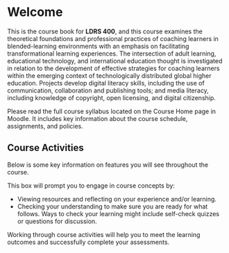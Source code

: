 # Welcome {.unnumbered}

This is the course book for **LDRS 400**, and this course examines the theoretical foundations and professional practices of coaching learners in blended-learning environments with an emphasis on facilitating transformational learning experiences. The intersection of adult learning, educational technology, and international education thought is investigated in relation to the development of effective strategies for coaching learners within the emerging context of technologically distributed global higher education. Projects develop digital literacy skills, including the use of communication, collaboration and publishing tools; and media literacy, including knowledge of copyright, open licensing, and digital citizenship.

::: {.note icon="true"}

Please read the full course syllabus located on the Course Home page in Moodle. It includes key information about the course schedule, assignments, and policies. 

:::

## Course Activities

Below is some key information on features you will see throughout the course.

::: {.learning-activity}

This box will prompt you to engage in course concepts by:

- Viewing resources and reflecting on your experience and/or learning. 
- Checking your understanding to make sure you are ready for what follows. Ways to check your learning might include self-check quizzes or questions for discussion.

::: {.note}

Working through course activities will help you to meet the learning outcomes and successfully complete your assessments.

:::

:::

